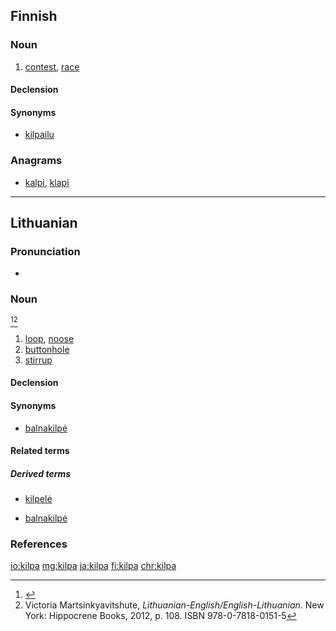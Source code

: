 ==Finnish==

===Noun===
{{fi-noun}}

# [[contest]], [[race]]

====Declension====
{{fi-decl-kala|kil|p|v|a}}

====Synonyms====
* [[kilpailu]]

===Anagrams===
* [[kalpi#Finnish|kalpi]], [[klapi#Finnish|klapi]]

----

==Lithuanian==

===Pronunciation===
* {{IPA|[ˈkʲɪlpɐ]|lang=lt}}

===Noun===
{{lt-noun|f|kìlpos|1|head=kìlpa}} <ref>{{R:lt:DLKŽ1954|kilpa}}</ref><ref>Victoria Martsinkyavitshute, ''Lithuanian-English/English-Lithuanian''. New York: Hippocrene Books, 2012, p. 108. ISBN 978-0-7818-0151-5</ref>

# [[loop]], [[noose]]
# [[buttonhole]]
# [[stirrup]]

====Declension====
{{lt-noun-f-a-1|kilp|kìlp}}

====Synonyms====
* {{sense|stirrup}} [[balnakilpė]] {{g|f}}

====Related terms====

=====Derived terms=====
{{der-top|nouns derived from kilpa}}
* {{qualifier|diminutive noun}} [[kilpelė]] {{g|f}}
* [[balnakilpė]] {{g|f}}
{{der-bottom}}

===References===
<references />

[[io:kilpa]]
[[mg:kilpa]]
[[ja:kilpa]]
[[fi:kilpa]]
[[chr:kilpa]]